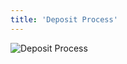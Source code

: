 ```yaml
---
title: 'Deposit Process'
---
```


<div style={{ textAlign: "center" }}>
  <img
    src="/logo/存币业务流程图_en.png"
    alt="Deposit Process"
    style={{ width: "100%", maxWidth: "600px", height: "700px" }}
  />
</div>